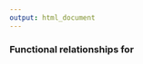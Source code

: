 ```yaml
---
output: html_document
---
```


<h3>Functional relationships for <script type="math/tex">\;X \sim GAM(\kappa,\theta),\;\;X \in [0,\infty),\;\;\; \kappa,\theta\; > 0</script>
</h3>
$$
\begin{aligned}
f(x|\kappa,\theta)&=\frac{1}{\Gamma\left(\kappa\right)\theta^{\kappa}}x^{\kappa-1}e^{-x/\theta}\\\\\\\\
F(x|\kappa,\theta)&=\frac{\Gamma\left(\kappa,x/\theta\right)}{\Gamma\left(\kappa\right)}\\\\\\\\
h(x|\kappa,\theta)&=\frac{x^{\kappa-1}e^{-x/\theta}}{\left(\Gamma\left(\kappa\right)-\Gamma\left(\kappa,x/\theta\right)\right)\theta^{\kappa}\Gamma\left(\kappa\right)}\\\\\\\\\
E[X]&=\kappa\theta\\\\\\\\
Var[X]&=\kappa\theta^{2}
\end{aligned}
$$

- Where 

    + $\kappa \in \mathbb{R}^{+}$ is a shape parameter
    
    + $\theta \in \mathbb{R}^{+}$ is a scale parameter
    
    + $\Gamma_{I}(x,a)$ is the (lower) incomplete gamma function. In R, $\Gamma_{I}(x,a)$ values can be computed using the `gamma_inc(x,a)` function from the `gsl` package